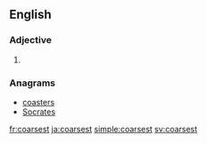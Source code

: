 ==English==

===Adjective===
{{head|en|adjective superlative form}}

# {{en-superlative of|coarse}}

===Anagrams===
* [[coasters#English|coasters]]
* [[Socrates#English|Socrates]]

[[fr:coarsest]]
[[ja:coarsest]]
[[simple:coarsest]]
[[sv:coarsest]]